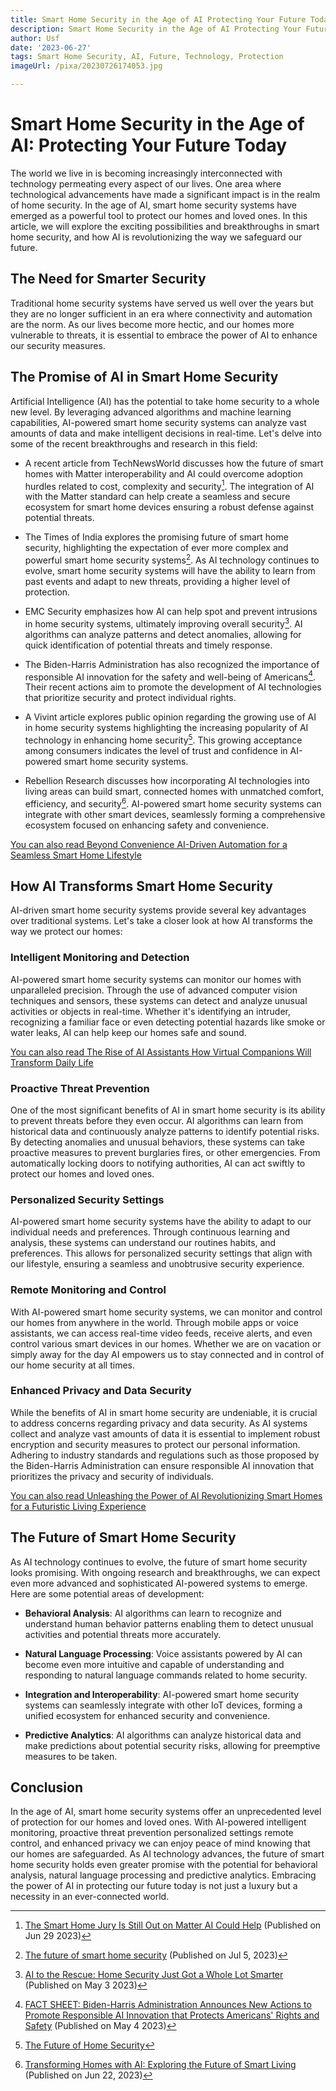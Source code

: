```yaml
---
title: Smart Home Security in the Age of AI Protecting Your Future Today
description: Smart Home Security in the Age of AI Protecting Your Future Today
author: Usf
date: '2023-06-27'
tags: Smart Home Security, AI, Future, Technology, Protection
imageUrl: /pixa/20230726174053.jpg

---
```

# Smart  Home Security in the Age of AI: Protecting  Your Future Today

The world we  live in is becoming increasingly interconnected with technology permeating every aspect of our lives. One area where technological advancements have made a significant impact  is in the realm of home security. In  the age of AI, smart home security systems have emerged as a powerful tool to protect our homes and loved ones. In this article, we will  explore the exciting possibilities and breakthroughs in smart home security, and how  AI is revolutionizing the way we safeguard  our future.

## The Need for Smarter Security

Traditional home  security systems have served  us well over the years but they are no longer sufficient in an era where connectivity and automation  are the norm. As our lives become more hectic, and  our homes more vulnerable to threats, it is essential to embrace the power  of AI to enhance our security measures.

## The Promise of AI in  Smart Home Security

Artificial Intelligence (AI) has the potential to take home security to a whole new level. By leveraging advanced algorithms and machine learning capabilities, AI-powered smart home security systems can analyze vast amounts of data and make  intelligent decisions in real-time. Let's delve  into  some of the recent breakthroughs and research in this  field:

- A recent  article  from TechNewsWorld discusses how the future of smart homes with Matter interoperability and AI could overcome adoption hurdles  related to cost, complexity and security[^1]. The integration of AI with the Matter standard can help create a  seamless and secure ecosystem for  smart home devices ensuring a robust defense against potential threats.

- The  Times of India explores the promising future of smart home security, highlighting the expectation of  ever more complex and  powerful  smart home security systems[^2]. As AI technology continues to evolve, smart home security systems will have the ability to learn from past  events and adapt to new  threats, providing a higher level of protection.

- EMC Security emphasizes how AI can help spot and  prevent intrusions in home security systems, ultimately improving overall security[^3]. AI  algorithms can analyze patterns and detect  anomalies, allowing  for quick identification of potential threats and timely response.

- The Biden-Harris  Administration has also recognized the importance of responsible  AI innovation for the safety and well-being of Americans[^4]. Their  recent  actions aim to promote the  development of AI technologies that prioritize security and protect individual rights.

-  A Vivint article explores public opinion regarding the growing use  of AI in  home security systems highlighting the increasing popularity of AI technology in enhancing home security[^5]. This growing acceptance among consumers indicates the level of trust and confidence in AI-powered smart home security systems.

- Rebellion  Research discusses how incorporating AI technologies into living areas can build smart, connected homes with unmatched comfort, efficiency, and security[^6]. AI-powered smart home security systems can integrate with other smart devices, seamlessly forming a comprehensive ecosystem focused on enhancing safety and convenience.

[You can also read Beyond Convenience AI-Driven Automation for a  Seamless Smart Home  Lifestyle](Beyond%20Convenience%20AI-Driven%20Automation%20for%20a%20Seamless%20Smart%20Home%20Lifestyle)


##  How AI Transforms Smart Home Security

AI-driven smart home security systems  provide several key advantages over  traditional  systems. Let's take a closer look at how AI transforms the way we protect our homes:

### Intelligent Monitoring and Detection

AI-powered  smart home security systems  can monitor our homes  with unparalleled precision. Through the use of advanced computer vision techniques and  sensors, these systems  can detect and analyze unusual activities or  objects in real-time. Whether it's identifying an intruder, recognizing a familiar face or even detecting potential hazards like smoke or water leaks, AI can help keep our homes safe and sound.

[You can  also read The Rise of AI Assistants How Virtual Companions Will Transform Daily  Life](The%20Rise%20of%20AI%20Assistants%20How%20Virtual%20Companions%20Will%20Transform%20Daily%20Life)


### Proactive Threat Prevention

One of the most significant benefits of AI  in smart home security is its ability to  prevent threats before they even  occur. AI algorithms can learn from historical data and continuously analyze patterns to identify potential risks. By detecting anomalies and unusual behaviors, these systems can take proactive measures to  prevent burglaries fires, or other emergencies. From automatically  locking doors to notifying authorities,  AI  can act swiftly to protect our homes and loved ones.

### Personalized Security Settings

AI-powered smart home security systems have  the ability to adapt to  our individual needs and preferences. Through continuous learning and analysis,  these  systems  can understand our routines habits, and preferences. This allows for personalized security settings  that align with our lifestyle,  ensuring a seamless and  unobtrusive security experience.

### Remote Monitoring and Control

With AI-powered smart home security systems, we can monitor and control  our homes from anywhere in the world. Through  mobile apps or voice assistants, we can access real-time video feeds, receive alerts, and even control various smart devices in our homes. Whether we are on vacation or simply away for  the day AI empowers us to stay connected  and in  control of our home security at all times.

### Enhanced Privacy and  Data Security

While  the benefits  of AI in smart  home security are  undeniable, it is crucial to address concerns  regarding privacy and data security. As AI  systems collect and analyze vast amounts of data  it is essential to implement robust encryption and security measures to protect our personal information. Adhering to industry standards  and regulations such as those proposed by  the Biden-Harris Administration can ensure responsible AI innovation that prioritizes the privacy  and security of individuals.

[You can also read  Unleashing the Power of AI Revolutionizing Smart Homes for a Futuristic Living Experience](Unleashing%20the%20Power%20of%20AI%20Revolutionizing%20Smart%20Homes%20for%20a%20Futuristic%20Living%20Experience)


## The Future of Smart Home Security

As  AI technology continues to evolve, the future of  smart home security looks promising. With ongoing research and breakthroughs, we can expect even more advanced and sophisticated AI-powered systems to emerge. Here are some  potential  areas of development:

-  **Behavioral Analysis**: AI algorithms can learn  to recognize and  understand human behavior patterns enabling them to  detect unusual activities and potential threats more accurately.

-  **Natural Language Processing**: Voice assistants powered by AI can become even more intuitive  and capable of understanding and responding to natural  language commands related to home security.

- **Integration and  Interoperability**: AI-powered  smart home security systems can seamlessly integrate with  other IoT devices, forming a unified ecosystem for enhanced security and convenience.

- **Predictive Analytics**: AI algorithms can analyze historical data and make predictions about potential security risks, allowing for preemptive measures to be  taken.

## Conclusion

In the age of AI, smart home security systems offer an unprecedented level  of protection for our homes and loved ones. With AI-powered  intelligent monitoring, proactive threat prevention personalized settings remote control, and enhanced  privacy  we can enjoy peace of mind knowing that  our homes  are safeguarded. As AI technology advances, the  future of  smart home security holds even greater promise with the potential for behavioral analysis, natural language processing and predictive analytics. Embracing the power of AI in protecting our  future today is not just a luxury but a  necessity in an ever-connected world.

[^1]: [The Smart Home Jury Is Still Out  on  Matter  AI Could Help](https://www.technewsworld.com/story/the-smart-home-jury-is-still-out-on-matter-ai-could-help-178442.html) (Published on Jun  29 2023)

[^2]: [The future of smart home security](https://timesofindia.indiatimes.com/blogs/voices/the-future-of-smart-home-security/) (Published on Jul 5, 2023)

[^3]: [AI to the Rescue: Home Security Just Got  a Whole Lot Smarter](https://www.emcsecurity.com/the-future-of-home-security-is-here-and-its-a-smart-one/) (Published on  May 3 2023)

[^4]: [FACT SHEET: Biden-Harris Administration Announces New Actions to Promote Responsible AI Innovation that Protects Americans' Rights and Safety](https://www.whitehouse.gov/briefing-room/statements-releases/2023/05/04/fact-sheet-biden-harris-administration-announces-new-actions-to-promote-responsible-ai-innovation-that-protects-americans-rights-and-safety/) (Published on May 4 2023)

[^5]: [The Future of Home Security](https://www.vivint.com/resources/article/perception-of-ai-home-security)

[^6]: [Transforming Homes  with  AI: Exploring the Future of Smart  Living](https://www.rebellionresearch.com/transforming-homes-with-ai-exploring-the-future-of-smart-living) (Published on Jun 22, 2023)